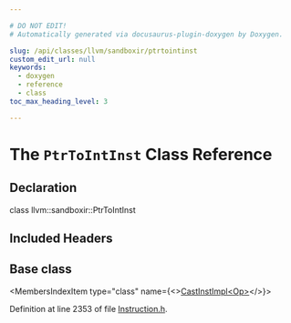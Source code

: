 ```yaml
---

# DO NOT EDIT!
# Automatically generated via docusaurus-plugin-doxygen by Doxygen.

slug: /api/classes/llvm/sandboxir/ptrtointinst
custom_edit_url: null
keywords:
  - doxygen
  - reference
  - class
toc_max_heading_level: 3

---
```





# The `PtrToIntInst` Class Reference

<DoxygenPage pluginConfig={pluginConfig}>



## Declaration

<CodeBlock>class llvm::sandboxir::PtrToIntInst</CodeBlock>

## Included Headers

<IncludesList>
<IncludesListItem
  filePath="llvm/SandboxIR/Instruction.h"
  permalink="/docs/api/files/include/include/llvm/include/llvm/sandboxir/instruction-h"
  isLocal="true" />
</IncludesList>

## Base class

<MembersIndex>

<MembersIndexItem
  type="class"
  name={<><a href="/docs/api/classes/llvm/sandboxir/castinstimpl">CastInstImpl&lt;Op&gt;</a></>}>
</MembersIndexItem>

</MembersIndex>


Definition at line 2353 of file <a href="/docs/api/files/include/include/llvm/include/llvm/sandboxir/instruction-h">Instruction.h</a>.

</DoxygenPage>
